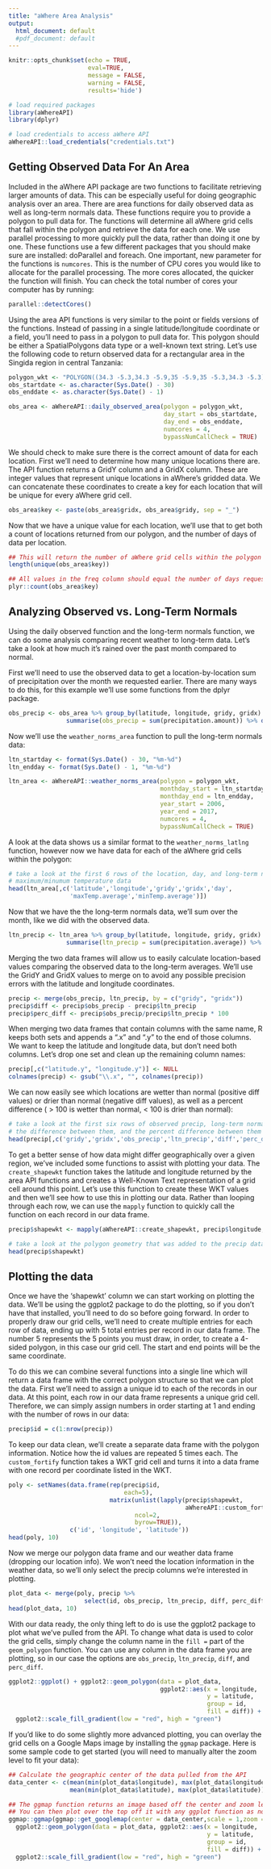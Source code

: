 ```yaml
---
title: "aWhere Area Analysis"
output: 
  html_document: default
  #pdf_document: default
---
```


```r
knitr::opts_chunk$set(echo = TRUE,
                      eval=TRUE,
                      message = FALSE,
                      warning = FALSE,
                      results='hide')
```

```r
# load required packages
library(aWhereAPI)
library(dplyr)

# load credentials to access aWhere API
aWhereAPI::load_credentials("credentials.txt")
```


## Getting Observed Data For An Area
Included in the aWhere API package are two functions to facilitate retrieving larger amounts of data. This can be especially useful for doing geographic analysis over an area. There are area functions for daily observed data as well as long-term normals data. These functions require you to provide a polygon to pull data for. The functions will determine all aWhere grid cells that fall within the polygon and retrieve the data for each one. We use parallel processing to more quickly pull the data, rather than doing it one by one. These functions use a few different packages that you should make sure are installed: doParallel and foreach. One important, new parameter for the functions is `numcores`. This is the number of CPU cores you would like to allocate for the parallel processing. The more cores allocated, the quicker the function will finish. You can check the total number of cores your computer has by running:
```r
parallel::detectCores()
```

Using the area API functions is very similar to the point or fields versions of the functions. Instead of passing in a single latitude/longitude coordinate or a field, you'll need to pass in a polygon to pull data for. This polygon should be either a SpatialPolygons data type or a well-known text string. Let's use the following code to return observed data for a rectangular area in the Singida region in central Tanzania:
```r
polygon_wkt <- "POLYGON((34.3 -5.3,34.3 -5.9,35 -5.9,35 -5.3,34.3 -5.3))"
obs_startdate <- as.character(Sys.Date() - 30)
obs_enddate <- as.character(Sys.Date() - 1)

obs_area <- aWhereAPI::daily_observed_area(polygon = polygon_wkt, 
                                           day_start = obs_startdate, 
                                           day_end = obs_enddate, 
                                           numcores = 4, 
                                           bypassNumCallCheck = TRUE)
```

We should check to make sure there is the correct amount of data for each location. First we'll need to determine how many unique locations there are. The API function returns a GridY column and a GridX column. These are integer values that represent unique locations in aWhere's gridded data. We can concatenate these coordinates to create a key for each location that will be unique for every aWhere grid cell.
```r
obs_area$key <- paste(obs_area$gridx, obs_area$gridy, sep = "_")
```

Now that we have a unique value for each location, we'll use that to get both a count of locations returned from our polygon, and the number of days of data per location.
```r
## This will return the number of aWhere grid cells within the polygon
length(unique(obs_area$key))

## All values in the freq column should equal the number of days requested
plyr::count(obs_area$key)
```


## Analyzing Observed vs. Long-Term Normals
Using the daily observed function and the long-term normals function, we can do some analysis comparing recent weather to long-term data. Let's take a look at how much it's rained over the past month compared to normal.

First we'll need to use the observed data to get a location-by-location sum of precipitation over the month we requested earlier. There are many ways to do this, for this example we'll use some functions from the dplyr package.
```r
obs_precip <- obs_area %>% group_by(latitude, longitude, gridy, gridx) %>%
                summarise(obs_precip = sum(precipitation.amount)) %>% data.frame()
```

Now we'll use the `weather_norms_area` function to pull the long-term normals data:
```r
ltn_startday <- format(Sys.Date() - 30, "%m-%d")
ltn_endday <- format(Sys.Date() - 1, "%m-%d")

ltn_area <- aWhereAPI::weather_norms_area(polygon = polygon_wkt, 
                                          monthday_start = ltn_startday,
                                          monthday_end = ltn_endday, 
                                          year_start = 2006,
                                          year_end = 2017, 
                                          numcores = 4, 
                                          bypassNumCallCheck = TRUE)
```

A look at the data shows us a similar format to the `weather_norms_latlng` function, however now we have data for each of the aWhere grid cells within the polygon:
```r
# take a look at the first 6 rows of the location, day, and long-term normal 
# maximum/minumum temperature data
head(ltn_area[,c('latitude','longitude','gridy','gridx','day',
                 'maxTemp.average','minTemp.average')])
```

Now that we have the the long-term normals data, we'll sum over the month, like we did with the observed data.
```r
ltn_precip <- ltn_area %>% group_by(latitude, longitude, gridy, gridx) %>%
                summarise(ltn_precip = sum(precipitation.average)) %>% data.frame()
```

Merging the two data frames will allow us to easily calculate location-based values comparing the observed data to the long-term averages. We'll use the GridY and GridX values to merge on to avoid any possible precision errors with the latitude and longitude coordinates.
```r
precip <- merge(obs_precip, ltn_precip, by = c("gridy", "gridx"))
precip$diff <- precip$obs_precip - precip$ltn_precip
precip$perc_diff <- precip$obs_precip/precip$ltn_precip * 100
```

When merging two data frames that contain columns with the same name, R keeps both sets and appends a ".x" and ".y" to the end of those columns. We want to keep the latitude and longitude data, but don't need both columns. Let's drop one set and clean up the remaining column names:
```r
precip[,c("latitude.y", "longitude.y")] <- NULL
colnames(precip) <- gsub("\\.x", "", colnames(precip))
```

We can now easily see which locations are wetter than normal (positive diff values) or drier than normal (negative diff values), as well as a percent difference ( > 100 is wetter than normal, < 100 is drier than normal):
```r
# take a look at the first six rows of observed precip, long-term normal precip,
# the difference between them, and the percent difference between them per grid
head(precip[,c('gridy','gridx','obs_precip','ltn_precip','diff','perc_diff')])
```


To get a better sense of how data might differ geographically over a given region, we've included some functions to assist with plotting your data. The `create_shapewkt` function takes the latitude and longitude returned by the area API functions and creates a Well-Known Text representation of a grid cell around this point. Let's use this function to create these WKT values and then we'll see how to use this in plotting our data. Rather than looping through each row, we can use the `mapply` function to quickly call the function on each record in our data frame. 
```r
precip$shapewkt <- mapply(aWhereAPI::create_shapewkt, precip$longitude, precip$latitude)

# take a look at the polygon geometry that was added to the precip data frame
head(precip$shapewkt)
```


## Plotting the data
Once we have the 'shapewkt' column we can start working on plotting the data. We'll be using the ggplot2 package to do the plotting, so if you don't have that installed, you'll need to do so before going forward. In order to properly draw our grid cells, we'll need to create multiple entries for each row of data, ending up with 5 total entries per record in our data frame. The number 5 represents the 5 points you must draw, in order, to create a 4-sided polygon, in this case our grid cell. The start and end points will be the same coordinate.

To do this we can combine several functions into a single line which will return a data frame with the correct polygon structure so that we can plot the data. First we'll need to assign a unique id to each of the records in our data. At this point, each row in our data frame represents a unique grid cell. Therefore, we can simply assign numbers in order starting at 1 and ending with the number of rows in our data:
```r
precip$id = c(1:nrow(precip))
```

To keep our data clean, we'll create a separate data frame with the polygon information. Notice how the id values are repeated 5 times each. The `custom_fortify` function takes a WKT grid cell and turns it into a data frame with one record per coordinate listed in the WKT.
```r
poly <- setNames(data.frame(rep(precip$id, 
                                each=5), 
                            matrix(unlist(lapply(precip$shapewkt, 
                                                 aWhereAPI::custom_fortify)), 
                                   ncol=2, 
                                   byrow=TRUE)), 
                 c('id', 'longitude', 'latitude'))
head(poly, 10)
```

Now we merge our polygon data frame and our weather data frame (dropping our location info). We won't need the location information in the weather data, so we'll only select the precip columns we're interested in plotting.
```r
plot_data <- merge(poly, precip %>% 
                     select(id, obs_precip, ltn_precip, diff, perc_diff), by = "id")
head(plot_data, 10)
```

With our data ready, the only thing left to do is use the ggplot2 package to plot what we've pulled from the API. To change what data is used to color the grid cells, simply change the column name in the `fill = ` part of the `geom_polygon` function. You can use any column in the data frame you are plotting, so in our case the options are `obs_precip`, `ltn_precip`, `diff`, and `perc_diff`.
```r
ggplot2::ggplot() + ggplot2::geom_polygon(data = plot_data, 
                                          ggplot2::aes(x = longitude, 
                                                       y = latitude, 
                                                       group = id, 
                                                       fill = diff)) + 
  ggplot2::scale_fill_gradient(low = "red", high = "green")
```

If you'd like to do some slightly more advanced plotting, you can overlay the grid cells on a Google Maps image by installing the `ggmap` package. Here is some sample code to get started (you will need to manually alter the zoom level to fit your data):
```r
## Calculate the geographic center of the data pulled from the API
data_center <- c(mean(min(plot_data$longitude), max(plot_data$longitude)), 
                 mean(min(plot_data$latitude), max(plot_data$latitude)))

## The ggmap function returns an image based off the center and zoom level.
## You can then plot over the top off it with any ggplot function as normally used.
ggmap::ggmap(ggmap::get_googlemap(center = data_center,scale = 1,zoom = 9)) + 
  ggplot2::geom_polygon(data = plot_data, ggplot2::aes(x = longitude, 
                                                       y = latitude, 
                                                       group = id, 
                                                       fill = diff)) + 
  ggplot2::scale_fill_gradient(low = "red", high = "green")

```